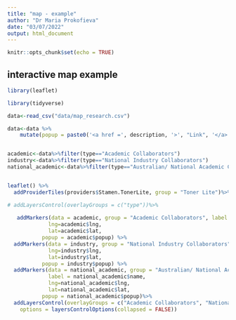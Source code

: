 ```yaml
---
title: "map - example"
author: "Dr Maria Prokofieva"
date: "03/07/2022"
output: html_document
---
```


```r
knitr::opts_chunk$set(echo = TRUE)
```

## interactive map example


```r

library(leaflet)

library(tidyverse)

data<-read_csv("data/map_research.csv")

data<-data %>% 
    mutate(popup = paste0('<a href =', description, '>', "Link", '</a>'))


academic<-data%>%filter(type=="Academic Collaborators")
industry<-data%>%filter(type=="National Industry Collaborators")
national_academic<-data%>%filter(type=="Australian/ National Academic Collaborators")


leaflet() %>%
  addProviderTiles(providers$Stamen.TonerLite, group = "Toner Lite")%>%

# addLayersControl(overlayGroups = c("type"))%>%
  
   addMarkers(data = academic, group = "Academic Collaborators", label = academic$name, 
             lng=academic$lng,
             lat=academic$lat,
           popup = academic$popup) %>%
  addMarkers(data = industry, group = "National Industry Collaborators", label = industry$name, 
             lng=industry$lng,
             lat=industry$lat,
           popup = industry$popup) %>%
  addMarkers(data = national_academic, group = "Australian/ National Academic Collaborators",
             label = national_academic$name, 
             lng=national_academic$lng,
             lat=national_academic$lat,
           popup = national_academic$popup)%>%
  addLayersControl(overlayGroups = c("Academic Collaborators", "National Industry Collaborators", "Australian/ National Academic Collaborators"),
    options = layersControlOptions(collapsed = FALSE))

```

